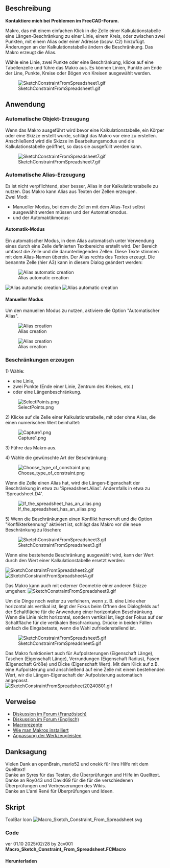 <languages/>

{{Macro/de
|Name=Skizzen-Beschränkungen aus Kalkulationstabellen
|Description=Makro, das mit einem einfachen Klick in die Zelle einer Kalkulationstabelle eine Längen-Beschränkung zu einer Linie, einem Kreis, oder zwischen zwei Punkten, mit einem Alias oder einer Adresse (bspw. C2) hinzufügt. Änderungen an der Kalkulationstabelle ändern die Beschränkung. Das Makro erzeugt die Alias.<br>Wähle eine Linie, zwei Punkte oder eine Beschränkung, klicke auf eine Tabellenzelle und führe das Makro aus. Es können Linien, Punkte am Ende der Line, Punkte, Kreise oder Bögen von Kreisen ausgewählt werden.
|Author=2cv001
|Download=[https://wiki.freecad.org/images/d/dc/Macro_Sketch_Constraint_From_Spreadsheet.svg ToolBar icon]
|Version=01.10
|Date=2025-02-28
|FCVersion=Alle
}}

<span id="Description"></span>
== Beschreibung ==

'''Kontaktiere mich bei Problemen im FreeCAD-Forum.'''

Makro, das mit einem einfachen Klick in die Zelle einer Kalkulationstabelle eine Längen-Beschränkung zu einer Linie, einem Kreis, oder zwischen zwei Punkten, mit einem Alias oder einer Adresse (bspw. C2) hinzufügt. Änderungen an der Kalkulationstabelle ändern die Beschränkung. Das Makro erzeugt die Alias.

Wähle eine Linie, zwei Punkte oder eine Beschränkung, klicke auf eine Tabellenzelle und führe das Makro aus. Es können Linien, Punkte am Ende der Line, Punkte, Kreise oder Bögen von Kreisen ausgewählt werden.

[[File:SketchConstraintFromSpreadsheet1.gif]]

{{Codeextralink|https://raw.githubusercontent.com/2cv001/FreeCAD-macros/master/Spreadsheet/Sketch_Constraint_From_Spreadsheet.FCMacro}}

<span id="Usage"></span>
== Anwendung ==

<span id="Automatic_Object_creation"></span>
=== Automatische Objekt-Erzeugung ===

Wenn das Makro ausgeführt wird bevor eine Kalkulationstabelle, ein Körper oder eine Skizze erstellt wurde, schlägt das Makro vor eine zu erstellen. Anschließend wird die Skizze im Bearbeitungsmodus und die Kalkulationstabelle geöffnet, so dass sie ausgefüllt werden kann.

[[File:SketchConstraintFromSpreadsheet7.gif]]

<span id="Automatic_Alias_creation"></span>
=== Automatische Alias-Erzeugung ===

Es ist nicht verpflichtend, aber besser, Alias in der Kalkulationstabelle zu nutzen. Das Makro kann Alias aus Texten der Zellen erzeugen.<br>
Zwei Modi:
* Manueller Modus, bei dem die Zellen mit dem Alias-Text selbst ausgewählt werden müssen und der Automatikmodus.
* und der Automaktikmodus:

<span id="Automatic_mode"></span>
==== Automatik-Modus ====

Ein automatischer Modus, in dem Alias automatisch unter Verwendung eines durch eine Zelle definierten Textbereichs erstellt wird. Der Bereich umfasst die Zelle und die darunterliegenden Zellen. Diese Texte stimmen mit dem Alias-Namen überein. Der Alias rechts des Textes erzeugt. Die benannte Zelle (hier A3) kann in diesem Dialog geändert werden:

[[File:SketchConstraintFromSpreadsheet2302.png|alt=Alias automatic creation|Alias automatic creation]]

[[File:SketchConstraintFromSpreadsheet2303.png|alt=Alias automatic creation|Alias automatic creation]]
[[File:SketchConstraintFromSpreadsheet2304.gif|alt=Alias automatic creation|Alias automatic creation]]
<br>


<span id="Manual_mode"></span>
==== Manueller Modus ====

Um den manuellen Modus zu nutzen, aktiviere die Option "Automatischer Alias".

[[File:SketchConstraintFromSpreadsheet2301.png|alt=Alias creation|Alias creation]]

[[File:SketchConstraintFromSpreadsheet8.gif|alt=Alias creation|Alias creation]]

<span id="Constraints_creation"></span>
=== Beschränkungen erzeugen ===

1) Wähle:
* eine Linie,
* zwei Punkte (Ende einer Linie, Zentrum des Kreises, etc.)
* oder eine Längenbeschränkung.

[[File:SelectPoints.png]]

2) Klicke auf die Zelle einer Kalkulationstabelle, mit oder ohne Alias, die einen numerischen Wert beinhaltet:

[[File:Capture1.png]]

3) Führe das Makro aus.

4) Wähle die gewünschte Art der Beschränkung:

[[File:Choose type of constraint.png]]

Wenn die Zelle einen Alias hat, wird die Längen-Eigenschaft der Beschränkung in etwa zu 'Spreadsheet.Alias'. Andernfalls in etwa zu 'Spreadsheet.D4'.

[[File:If_the_spreadsheet_has_an_alias.png]]

5) Wenn die Beschränkungen einen Konflikt hervorruft und die Option "Konflikterkennung" aktiviert ist, schlägt das Makro vor die neue Beschränkung zu löschen:

[[File:SketchConstraintFromSpreadsheet3.gif]]

Wenn eine bestehende Beschränkung ausgewählt wird, kann der Wert durch den Wert einer Kalkulationstabelle ersetzt werden:

[[File:SketchConstraintFromSpreadsheet2.gif]]
[[File:SketchConstraintFromSpreadsheet4.gif]]

Das Makro kann auch mit externer Geometrie einer anderen Skizze umgehen:
[[File:SketchConstraintFromSpreadsheet9.gif]]

Um die Dinge noch weiter zu verfeinern, wenn z. B. eine Linie eher horizontal als vertikal ist, liegt der Fokus beim Öffnen des Dialogfelds auf der Schaltfläche für die Anwendung einer horizontalen Beschränkung. Wenn die Linie nicht horizontal, sondern vertikal ist, liegt der Fokus auf der Schaltfläche für die vertikalen Beschränkung. Drücke in beiden Fällen einfach die Eingabetaste, wenn die Wahl zufriedenstellend ist.


[[File:SketchConstraintFromSpreadsheet5.gif]]

Das Makro funktioniert auch für Aufpolsterungen (Eigenschaft Länge), Taschen (Eigenschaft Länge), Verrundungen (Eigenschaft Radius), Fasen (Eigenschaft Größe) und Dicke (Eigenschaft Wert). Mit dem Klick auf z.B. eine Aufpolsterung und anschließend auf eine Zelle mit einem bestehenden Wert, wir die Längen-Eigenschaft der Aufpolsterung automatisch angepasst.
<br>

[[File:SketchConstraintFromSpreadsheet20240801.gif]]

<span id="Links"></span>
== Verweise ==

* [https://forum.freecad.org/viewtopic.php?t=75972 Diskussion im Forum (Französisch)]
* [https://forum.freecad.org/viewtopic.php?style=5&t=76990 Diskussion im Forum (Englisch)]
* [[Macros_recipes/de|Macrorezepte]]
* [[How_to_install_macros/de|Wie man Makros installiert]]
* [[Customize_Toolbars/de|Anpassung der Werkzeugleisten]]

<span id="Credits"></span>
== Danksagung ==

Vielen Dank an openBrain, mario52 und onekk für ihre Hilfe mit dem Quelltext!<br/>
Danke an Syres für das Testen, die Überprüfungen und Hilfe im Quelltext.<br/>
Danke an Roy043 und David69 für die für die verschiedenen Überprüfungen und Verbesserungen des Wikis.<br/>
Danke an L'ami René für Überprüfungen und Ideen.

<span id="Script"></span>
== Skript ==

<div lang="en" dir="ltr" class="mw-content-ltr">
ToolBar Icon [[Image:Macro_Sketch_Constraint_From_Spreadsheet.svg]]
</div>

=== Code ===

ver 01.10 2025/02/28 by 2cv001 '''Macro_Sketch_Constraint_From_Spreadsheet.FCMacro'''
<span id="Download"></span>
==== Herunterladen ==== 
<br>
{{CodeDownload|https://raw.githubusercontent.com/2cv001/FreeCAD-macros/master/Spreadsheet/Sketch_Constraint_From_Spreadsheet.FCMacro| Download latest version of the macro}}